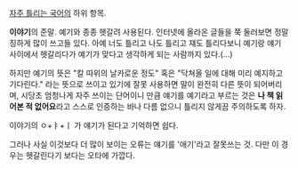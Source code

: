 [[자주 틀리는 국어]]의 하위 항목.

'''이야기'''의 준말. 예기와 종종 헷갈려 사용된다. 인터넷에 올라온 글들을 쭉 둘러보면 정말 징하게 많이 쓰고들 있다. 아예 너도 틀리고 나도 틀리고 쟤도 틀리다보니 예기랑 얘기 사이에서 헷갈리다가 예기가 맞다고 생각하게 되는 사람까지 있다.(…)

하지만 예기의 뜻은 "칼 따위의 날카로운 정도" 혹은 "닥쳐올 일에 대해 미리 예지하고 기다린다." 라는 뜻으로 쓰이고 있기에 잘못 사용하면 말이 완전히 다른 뜻이 되어버리며, 시당초 엄청나게 자주 쓰이는 단어이니 만큼 얘기를 예기라고 부르는 것은 '''나 책 읽어본 적 없어요'''라고 스스로 인증하는 바나 다름 없으니 틀리지 않게끔 주의하도록 하자.

이야기의 ㅇ+ㅑ+ㅣ 가 얘기가 된다고 기억하면 쉽다.

그러나 사실 이것보다 더 많이 보이는 오류는 얘기를 '애기'라고 잘못쓰는 것. 다만 이 경우는 헷갈린다기 보다는 오타에 가깝다.
